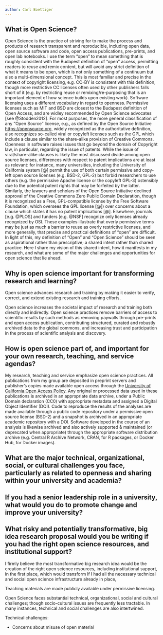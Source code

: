 ```yaml
---
author: Carl Boettiger
---
```


<!--


What is your two sentence definition of open science (or open research)? 
How can open science increase the societal impact of university research?
How is open science part of, and important for your own research, teaching, and service agendas? 
What are the important activities, structures, etc. that have supported you in pursuing open science?  
What are the major technical, organizational, social, or cultural challenges you face, particularly as related to openness and sharing within your university and academia?
If you had a senior leadership role in a university, what would you do to promote change and improve your university?
What $10M or more, risky and potentially transformative, big idea research proposal would you be writing if you had the right open science resources, and institutional support?   
-->

## What is Open Science? 

Open Science is the practice of striving for to make the process and products of research transparent and reproducible, including open data, open source software and code, open access publications, pre-prints, and open lab notebooks. I use the term "open" to mean something that is roughly consistent with the Budapest definition of "open" access, permitting readers to reuse and remix content, but will avoid any strict definition of what it means to be open, which is not only something of a continuum but also a multi-dimensional concept.  This is most familiar and precise in the context of copyright licensing, e.g. CC-BY is consistent with this definition, though more restrictive CC licenses often used by other publishers falls short of it (e.g. by restricting reuse or remixing/re-purposing that is an important element of how science builds upon existing work).  Software licensing uses a different vocabulary in regard to openness. Permissive licenses such as MIT and BSD are closest to the Budapest definition of Open Access, and are widley recommended by Open Science advocates [see @Stodden2012]. For most purposes, the more general classification of any "Open Source" license, e.g., as defined by the Open Source Initiative <https://opensource.org>, widely recognized as the authoritative definition,  also recognizes so-called viral or copyleft licenses such as the GPL which include a clause similar to the share-alike provision of Creative Commons. Openness in software raises issues that go beyond the domain of Copyright law, in particular, regarding the issue of patents. While the issue of viral/share-alike clauses is likely the most discussed divide among open source licenses, differences with respect to patent implications are at least as relevant: for instance, many universities, including the University of California system [@] permit the use of both certain permissive and copy-left open source licenses (e.g. BSD-2, GPL-2) but forbid researchers to use others (e.g. the permissive Apache license or the copyleft GPL-3) ostensibly due to the potential patent rights that may be forfeited by the latter.  Similarly, the lawyers and scholars of the Open Source Initiative declined approval of the Creative Commons Zero Public Domain Declaration, though it is recognized as a Free, GPL-compatible license by the Free Software Foundation, which oversees the GPL license [@]) over concerns about a clause which states it has no patent implications [@]. Elsewhere, journals [e.g. @PLOS] and funders [e.g. @NSF] recognize only licenses already recognized by OSI.  These examples illustrate that overly permissive terms may be just as much a barrier to reuse as overly restrictive licenses, and more generally, that precise and practical definitions of "open" are difficult. In light of this, my definition of "Open" and "Open Science" should be seen as aspirational rather than prescriptive; a shared intent rather than shared practice.  Here I share my vision of this shared intent, how it manifests in my research, and what are some of the major challenges and opportunities for open science that lie ahead.

## Why is open science important for transforming research and learning?

Open science advances research and training by making it easier to verify, correct, and extend existing research and training efforts.

Open science increases the societal impact of research and training both directly and indirectly. Open science practices remove barriers of access to scientific results by such methods as removing paywalls through pre-prints and open access publication, contributing structured, curated and robustly archived data to the global commons, and increasing trust and participation in the process of scientific analysis and discovery.

## How is open science part of, and important for your own research, teaching, and service agendas? 

My research, teaching and service emphasize open science practices. All publications from my group are deposited in preprint servers and publisher's copies made available open access through the [University of California Open Access Policy](http://osc.universityofcalifornia.edu/open-access-policy/).  Any original or processed data used in these publications is archived in an appropriate data archive, under a Public Domain declaration (CC0) with appropriate metadata and assigned a Digital Object Identifier (DOI).  Code to reproduce the results of the analyses are made available through a public code repository under a permissive open source license (BSD-2) and a snapshot is archived in an appropriate academic repository with a DOI. Software developed in the course of an analysis is likewise archived and also actively supported & maintained (or deprecated when appropriate) through the appropriate software distribution archive (e.g. Central R Archive Network, CRAN, for R packages, or Docker Hub, for Docker images).  

## What are the major technical, organizational, social, or cultural challenges you face, particularly as related to openness and sharing within your university and academia?

## If you had a senior leadership role in a university, what would you do to promote change and improve your university?

## What risky and potentially transformative, big idea research proposal would you be writing if you had the right open science resources, and institutional support?   

I firmly believe the most transformative big research idea would be the creation of the right open science resources, including institutional support, in the first place, which would transform 
If I had all the necessary technical and social open science infrastructure already in place, 

Teaching materials are made publicly available under permissive licensing.

Open Science faces substantial technical, organizational, social and cultural challenges; though socio-cultural issues are frequently less tractable.  In many instances, technical and social challenges are also intertwined. 

Technical challenges: 

- Concerns about misuse of open material
